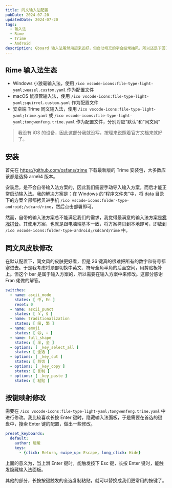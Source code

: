 ```yaml
---
title: 同文输入法配置
pubDate: 2024-07-20
updatedDate: 2024-07-20
tags:
  - 输入法
  - Rime
  - Trime
  - Android
description: Gboard 输入法虽然用起来还好，但自动填充的字会经常抽风，所以还是下回了 Rime 系列输入法，这样也算是全平台统一了。
---
```


## Rime 输入法生态

- Windows 小狼毫输入法，使用 `/ico vscode-icons:file-type-light-yaml;weasel.custom.yaml` 作为配置文件
- macOS 鼠须管输入法，使用 `/ico vscode-icons:file-type-light-yaml;squirrel.custom.yaml` 作为配置文件
- 安卓端 Trime 同文输入法，使用 `/ico vscode-icons:file-type-light-yaml;trime.yaml` 或 `/ico vscode-icons:file-type-light-yaml;tongwenfeng.trime.yaml` 作为配置文件，分别对应“默认”和“同文风”

> 我没有 iOS 的设备，因此这部分我就没写，按理来说照着官方文档来就好了。

## 安装

首先在 https://github.com/osfans/trime 下载最新版的 Trime 安装包，大多数应该都是选择 arm64 版本。

安装后，是不会自带输入法方案的，因此我们需要手动导入输入方案，而后才能正常启动输入法。我的解决方案是：在 Windows 的“程序文件夹”中，将 data 目录下的方案全部都拷贝进手机 `/ico vscode-icons:folder-type-android;/sdcard/rime`，然后点击部署即可。

然而，自带的输入法方案总不能满足我们的需求，我觉得最满意的输入法方案是[雾凇拼音](https://github.com/iDvel/rime-ice)。其使用方案，也就是跟电脑端基本一致，将方案拷贝到本地即可，即放到 `/ico vscode-icons:folder-type-android;/sdcard/rime` 中。

## 同文风皮肤修改

在默认配置下，同文风的皮肤更好看，但是 26 键真的很难把所有的数字和符号都塞进去。于是我考虑将顶部切换中英文、符号全角半角的后面空间，用剪贴板补上。但这个 bar 是属于输入方案的，所以需要在输入方案中来修改。这部分感谢 Fran 佬做的解答。

```yaml title="rime_ice.schema.yaml" ins={13-20}
switches:
  - name: ascii_mode
    states: [ 中, En ]
    reset: 0
  - name: ascii_punct
    states: [ ￥, $ ]
  - name: traditionalization
    states: [ 简, 繁 ]
  - name: emoji
    states: [ 😄, 💀 ]
  - name: full_shape
    states: [ 半, 全 ]
  - options: [ _key_select_all ]
    states: [ 全选 ]
  - options: [ _key_cut ]
    states: [ 剪切 ]
  - options: [ _key_copy ]
    states: [ 复制 ]
  - options: [ _key_paste ]
    states: [ 粘贴 ]
```

## 按键映射修改

需要在 `/ico vscode-icons:file-type-light-yaml;tongwenfeng.trime.yaml` 中进行修改。我比较喜欢长按 Enter 键时，隐藏输入法面板，于是需要在首选的键盘中，搜索 Enter 键的配置，做出一些修改。

```yaml title="tongwenfeng.trime.yaml" ins=/long_click: Hide/
preset_keyboards:
  default:
    author: 暖暖
    keys:
      - {click: Return, swipe_up: Escape, long_click: Hide}
```

上面的意义为，当上滑 Enter 键时，能触发按下 Esc 键，长按 Enter 键时，能触发隐藏输入法面板。

其他的部分，长按按键触发的全选复制粘贴，就可以替换成我们更常用的按键了。
